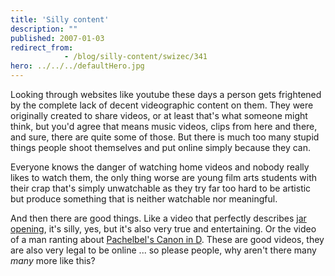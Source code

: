 ```yaml
---
title: 'Silly content'
description: ""
published: 2007-01-03
redirect_from: 
            - /blog/silly-content/swizec/341
hero: ../../../defaultHero.jpg
---
```

Looking through websites like youtube these days a person gets frightened by the complete lack of decent videographic content on them. They were originally created to share videos, or at least that's what someone might think, but you'd agree that means music videos, clips from here and there, and sure, there are quite some of those. But there is much too many stupid things people shoot themselves and put online simply because they can.

Everyone knows the danger of watching home videos and nobody really likes to watch them, the only thing worse are young film arts students with their crap that's simply unwatchable as they try far too hard to be artistic but produce something that is neither watchable nor meaningful.

And then there are good things. Like a video that perfectly describes [jar opening](http://www.youtube.com/watch?v=EDHIyHtv0E8), it's silly, yes, but it's also very true and entertaining. Or the video of a man ranting about [Pachelbel's Canon in D](http://youtube.com/watch?v=JdxkVQy7QLM). These are good videos, they are also very legal to be online ... so please people, why aren't there many _many_ more like this?